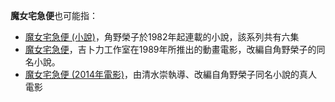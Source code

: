 '''魔女宅急便'''也可能指：
* [[魔女宅急便_(小說)|魔女宅急便 (小說)]]，角野榮子於1982年起連載的小說，該系列共有六集
* [[魔女宅急便|魔女宅急便]]，吉卜力工作室在1989年所推出的動畫電影，改編自角野榮子的同名小說。
* [[魔女宅急便_(2014年電影)|魔女宅急便 (2014年電影)]]，由清水崇執導、改編自角野榮子同名小說的真人電影

{{disambig|M|cat=五字作品消歧義}}